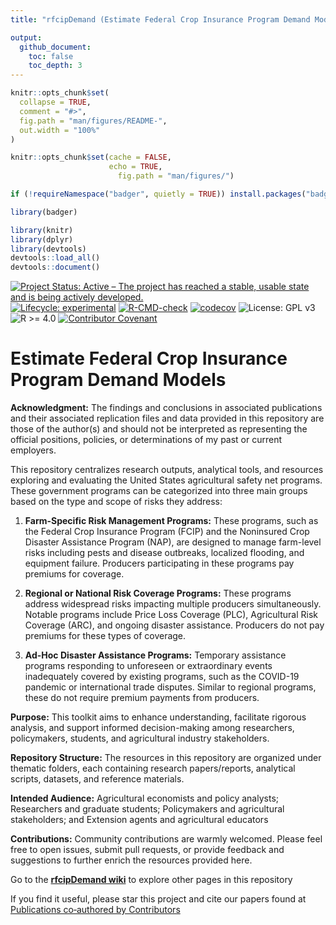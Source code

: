 ```yaml
---
title: "rfcipDemand (Estimate Federal Crop Insurance Program Demand Models)"

output:
  github_document:
    toc: false
    toc_depth: 3
---
```


<!-- README.md is generated from README.Rmd. Please edit that file -->

```r
knitr::opts_chunk$set(
  collapse = TRUE,
  comment = "#>",
  fig.path = "man/figures/README-",
  out.width = "100%"
)
```



```r
knitr::opts_chunk$set(cache = FALSE,
                      echo = TRUE,
                        fig.path = "man/figures/")

if (!requireNamespace("badger", quietly = TRUE)) install.packages("badger")

library(badger)

library(knitr)
library(dplyr)
library(devtools)
devtools::load_all()
devtools::document()
```


<!-- badges: start -->
[![Project Status: Active – The project has reached a stable, usable
state and is being actively
developed.](https://www.repostatus.org/badges/latest/active.svg)](https://www.repostatus.org/#active)
[![Lifecycle:
experimental](https://img.shields.io/badge/lifecycle-experimental-orange.svg)](https://lifecycle.r-lib.org/articles/stages.html#experimental)
[![R-CMD-check](https://github.com/ftsiboe/rfcipDemand/actions/workflows/R-CMD-check.yaml/badge.svg)](https://github.com/ftsiboe/rfcipDemand/actions/workflows/R-CMD-check.yaml)
[![codecov](https://codecov.io/gh/ftsiboe/rfcipDemand/graph/badge.svg?token=VIMHQH2SEO)](https://codecov.io/gh/ftsiboe/rfcipDemand)
![License: GPL v3](https://img.shields.io/badge/License-GPLv3-blue.svg)
![R >= 4.0](https://img.shields.io/badge/R-%3E=4.0-blue)
[![Contributor Covenant](https://img.shields.io/badge/Contributor%20Covenant-2.1-4baaaa.svg)](code_of_conduct.md)
<!-- badges: end -->

# Estimate Federal Crop Insurance Program Demand Models
 
**Acknowledgment:**  The findings and conclusions in associated publications and their associated replication files and data provided in this repository are those of the author(s) and should not be interpreted as representing the official positions, policies, or determinations of my past or current employers.

This repository centralizes research outputs, analytical tools, and resources exploring and evaluating the United States agricultural safety net programs. These government programs can be categorized into three main groups based on the type and scope of risks they address:

1. **Farm-Specific Risk Management Programs:** These programs, such as the Federal Crop Insurance Program (FCIP) and the Noninsured Crop Disaster Assistance Program (NAP), are designed to manage farm-level risks including pests and disease outbreaks, localized flooding, and equipment failure. Producers participating in these programs pay premiums for coverage.
  
2. **Regional or National Risk Coverage Programs:** These programs address widespread risks impacting multiple producers simultaneously. Notable programs include Price Loss Coverage (PLC), Agricultural Risk Coverage (ARC), and ongoing disaster assistance. Producers do not pay premiums for these types of coverage.
  
3. **Ad-Hoc Disaster Assistance Programs:** Temporary assistance programs responding to unforeseen or extraordinary events inadequately covered by existing programs, such as the COVID-19 pandemic or international trade disputes. Similar to regional programs, these do not require premium payments from producers.

**Purpose:** This toolkit aims to enhance understanding, facilitate rigorous analysis, and support informed decision-making among researchers, policymakers, students, and agricultural industry stakeholders.

**Repository Structure:** The resources in this repository are organized under thematic folders, each containing research papers/reports, analytical scripts, datasets, and reference materials.

**Intended Audience:** Agricultural economists and policy analysts; Researchers and graduate students; Policymakers and agricultural stakeholders; and Extension agents and agricultural educators

**Contributions:** Community contributions are warmly welcomed. Please feel free to open issues, submit pull requests, or provide feedback and suggestions to further enrich the resources provided here.

Go to the [**rfcipDemand wiki**](https://github.com/ftsiboe/US-FarmSafetyNet-Lab/wiki) to explore other pages in this repository

If you find it useful, please star this project and cite our papers found at [Publications co‐authored by Contributors](https://github.com/ftsiboe/US-FarmSafetyNet-Lab/wiki/Publications-co%E2%80%90authored-by-Contributors)
